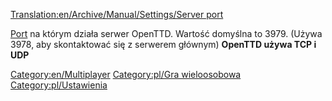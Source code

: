 [[Translation:en/Archive/Manual/Settings/Server port]]


[[pl/Manual/Port|Port]] na którym działa serwer OpenTTD. Wartość domyślna to 3979. (Używa 3978, aby skontaktować się z serwerem głównym)
'''OpenTTD używa TCP i UDP'''
[[Category:en/Multiplayer]][[Category:pl/Gra wieloosobowa]]
<!--[[Category:Settings & Preferences]]-->[[Category:pl/Ustawienia]]
<!--{{OpenTTD-Patch-Stub}}-->{{pl/Szkic}}